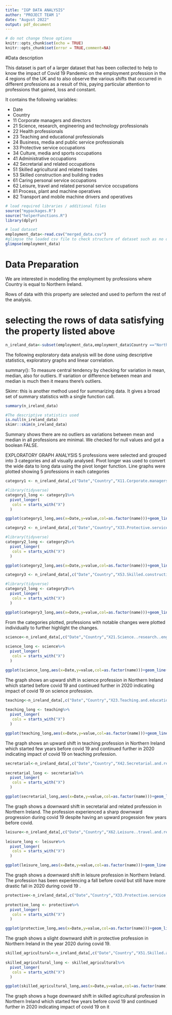 ---
title: "IGP DATA ANALYSIS"
author: "PROJECT TEAM 1"
date: "August 2022"
output: pdf_document
---
```{r setup, include=FALSE}
# do not change these options
knitr::opts_chunk$set(echo = TRUE)
knitr::opts_chunk$set(error = TRUE,comment=NA)
```

#Data description


This dataset is part of a larger dataset that has been collected to help to know the impact of Covid 19 Pandemic on the employment profession in the 4 regions of the UK and to also observe the various shifts that occurred in different professions as a result of this, paying particular attention to professions that gained, loss and constant.

It contains the following variables:

- Date
- Country
- 11 Corporate managers and directors
- 21 Science, research, engineering and technology professionals
- 22 Health professionals
-	23 Teaching and educational professionals	
- 24 Business, media and public service professionals 
- 33 Protective service occupations
- 34 Culture, media and sports occupations
- 41 Administrative occupations
- 42 Secretarial and related occupations
- 51 Skilled agricultural and related trades
- 53 Skilled construction and building trades 
- 61 Caring personal service occupations
- 62 Leisure, travel and related personal service occupations	
- 81 Process, plant and machine operatives
- 82 Transport and mobile machine drivers and operatives



```{r libraries, include=FALSE}
# load required libraries / additional files
source("mypackages.R")
source("helperFunctions.R")
library(dplyr)
```


```{r data}
# load dataset
employment_data<-read.csv("merged_data.csv")
#glimpse the loaded csv file to check structure of dataset such as no of rows, no of column and variables data type
glimpse(employment_data)
```


# Data Preparation 

We are interested in modelling the employment by professions where Country is equal to Northern Ireland.

 

Rows of data with this property are selected and used to perform the rest of the analysis.

# selecting the rows of data satisfying the property listed above
```{r dataprep}
n_ireland_data<-subset(employment_data,employment_data$Country =="Northern_Ireland")
```

The following exploratory data analysis will be done using descriptive statistics, exploratory graphs and linear correlation.

summary(): To measure central tendency by checking for variation in mean, median, also for outliers. If variation or difference between mean and median is much then it means there's outliers.

Skimr: this is another method used for summarizing data. It gives a broad set of summary statistics with a single function call.

```{r}
summary(n_ireland_data)
```


```{r}
#The descriptive statistics used
is.null(n_ireland_data)
skimr::skim(n_ireland_data)
```

Summary shows there are no outliers as variations between mean and median in all professions are minimal.
We checked for null values and got a boolean FALSE.
 
 EXPLORATORY GRAPH ANALYSIS
 5 professions were selected and grouped into 3 categories and all visually analysed.
 Pivot longer was used to convert the wide data to long data using the pivot longer function.
 Line graphs were plotted showing 5 professions in each categories

```{r}
category1 <- n_ireland_data[,c("Date","Country","X11.Corporate.managers.and.directors","X21.Science..research..engineering.and.technology.professionals","X22.Health.professionals","X23.Teaching.and.educational.professionals","X24.Business..media.and.public.service.professionals")]

```


```{r}
#library(tidyverse)
category1_long <- category1%>%
  pivot_longer(
   cols = starts_with("X") 
  )
```


```{r}
ggplot(category1_long,aes(x=Date,y=value,col=as.factor(name)))+geom_line()+xlab("Year of employment")+ylab("No of people employed per year")+theme_minimal()+labs(title="EMPLOYMENT CATEGORY1 IN NORTHERN IRELAND")
```


```{r}
category2 <- n_ireland_data[,c("Date","Country","X33.Protective.service.occupations", "X34.Culture..media.and.sports.occupations","X41.Administrative.occupations","X42.Secretarial.and.related.occupations","X51.Skilled.agricultural.and.related.trades")]
```


```{r}
#library(tidyverse)
category2_long <- category2%>%
  pivot_longer(
   cols = starts_with("X") 
  )
```


```{r}
ggplot(category2_long,aes(x=Date,y=value,col=as.factor(name)))+geom_line()+xlab("Year of employment")+ylab("No of people employed per year")+theme_minimal()+labs(title="EMPLOYMENT CATEGORY2 IN NORTHERN IRELAND")
```


```{r}
category3 <- n_ireland_data[,c("Date","Country","X53.Skilled.construction.and.building.trades", "X61.Caring.personal.service.occupations", "X62.Leisure..travel.and.related.personal.service.occupations","X81.Process..plant.and.machine.operatives","X82.Transport.and.mobile.machine.drivers.and.operatives")]
```


```{r}
#library(tidyverse)
category3_long <- category3%>%
  pivot_longer(
   cols = starts_with("X") 
  )
```


```{r}
ggplot(category3_long,aes(x=Date,y=value,col=as.factor(name)))+geom_line()+xlab("Year of employment")+ylab("No of people employed per year")+theme_minimal()+labs(title="EMPLOYMENT CATEGORY3 IN NORTHERN IRELAND")
```

From the categories plotted, professions with notable changes were plotted individually to further highlight the changes.

```{r}
science<-n_ireland_data[,c("Date","Country","X21.Science..research..engineering.and.technology.professionals")]
  
science_long <- science%>%
  pivot_longer(
   cols = starts_with("X") 
  )

ggplot(science_long,aes(x=Date,y=value,col=as.factor(name)))+geom_line()+xlab("Year of employment")+ylab("No of people employed per year")+theme_minimal()+labs(title="SCIENCE PROFESSION IN NORTHERN IRELAND")
```

The graph shows an upward shift in science profession in Northern Ireland which started before covid 19 and continued further in 2020 indicating impact of covid 19 on science profession.

```{r}
teaching<-n_ireland_data[,c("Date","Country","X23.Teaching.and.educational.professionals")]
  
teaching_long <- teaching%>%
  pivot_longer(
   cols = starts_with("X") 
  )

ggplot(teaching_long,aes(x=Date,y=value,col=as.factor(name)))+geom_line()+xlab("Year of employment")+ylab("No of people employed per year")+theme_minimal()+labs(title="TEACHING PROFESSION IN NORTHERN IRELAND")
```

The graph shows an upward shift in teaching profession in Northern Ireland which started few years before covid 19 and continued further in 2020 indicating impact of covid 19 on teaching profession.

```{r}
secretarial<-n_ireland_data[,c("Date","Country","X42.Secretarial.and.related.occupations")]
  
secretarial_long <- secretarial%>%
  pivot_longer(
   cols = starts_with("X") 
  )

ggplot(secretarial_long,aes(x=Date,y=value,col=as.factor(name)))+geom_line()+xlab("Year of employment")+ylab("No of people employed per year")+theme_minimal()+labs(title="SECRETARIAL PROFESSION IN NORTHERN IRELAND")
```

The graph shows a downward shift in secretarial and related profession in Northern Ireland. The profession experienced a sharp downward progression during covid 19 despite having an upward progession few years before covid.

```{r}
leisure<-n_ireland_data[,c("Date","Country","X62.Leisure..travel.and.related.personal.service.occupations")]
  
leisure_long <- leisure%>%
  pivot_longer(
   cols = starts_with("X") 
  )

ggplot(leisure_long,aes(x=Date,y=value,col=as.factor(name)))+geom_line()+xlab("Year of employment")+ylab("No of people employed per year")+theme_minimal()+labs(title="LEISURE PROFESSION IN NORTHERN IRELAND")
```

The graph shows a downward shift in leisure profession in Northern Ireland. The profession has been experiencing a fall before covid but still have more drastic fall in 2020 during covid 19 .

```{r}
protective<-n_ireland_data[,c("Date","Country","X33.Protective.service.occupations")]
  
protective_long <- protective%>%
  pivot_longer(
   cols = starts_with("X") 
  )

ggplot(protective_long,aes(x=Date,y=value,col=as.factor(name)))+geom_line()+xlab("Date")+ylab("value")+theme_minimal()+labs(title="PROTECTIVE PROFESSION IN NORTHERN IRELAND")
```

The graph shows a slight downward shift in protective profession in Northern Ireland in the year 2020 during covid 19.

```{r}
skilled_agricultural<-n_ireland_data[,c("Date","Country","X51.Skilled.agricultural.and.related.trades")]
  
skilled_agricultural_long <- skilled_agricultural%>%
  pivot_longer(
   cols = starts_with("X") 
  )

ggplot(skilled_agricultural_long,aes(x=Date,y=value,col=as.factor(name)))+geom_line()+xlab("Date")+ylab("value")+theme_minimal()+labs(title="SKILLED AGRICULTURAL PROFESSION IN NORTHERN IRELAND")
```

The graph shows a huge downward shift in skilled agricultural profession in Northern Ireland which started few years before covid 19 and continued further in 2020 indicating impact of covid 19 on it
